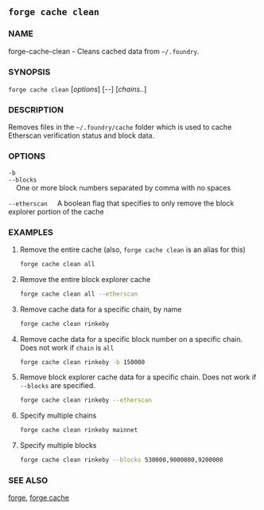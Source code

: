 
## `forge cache clean`

### NAME

forge-cache-clean - Cleans cached data from `~/.foundry`.

### SYNOPSIS

`forge cache clean` [*options*] [*--*] [*chains..*]

### DESCRIPTION

Removes files in the `~/.foundry/cache` folder which is used to cache Etherscan verification status and block data.

### OPTIONS

`-b`  
`--blocks`  
&nbsp;&nbsp;&nbsp;&nbsp;One or more block numbers separated by comma with no spaces

`--etherscan`
&nbsp;&nbsp;&nbsp;&nbsp;A boolean flag that specifies to only remove the block explorer portion of the cache

<CommonOptions />

### EXAMPLES

1. Remove the entire cache (also, `forge cache clean` is an alias for this)

   ```sh
   forge cache clean all
   ```

2. Remove the entire block explorer cache

   ```sh
   forge cache clean all --etherscan
   ```

3. Remove cache data for a specific chain, by name

   ```sh
   forge cache clean rinkeby
   ```

4. Remove cache data for a specific block number on a specific chain. Does not work if `chain` is `all`

   ```sh
   forge cache clean rinkeby -b 150000
   ```

5. Remove block explorer cache data for a specific chain. Does not work if `--blocks` are specified.

   ```sh
   forge cache clean rinkeby --etherscan
   ```

6. Specify multiple chains

   ```sh
   forge cache clean rinkeby mainnet
   ```

7. Specify multiple blocks
   ```sh
   forge cache clean rinkeby --blocks 530000,9000000,9200000
   ```

### SEE ALSO

[forge](./forge.md), [forge cache](./forge-cache.md)
